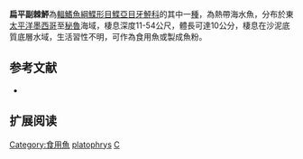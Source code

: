 {{Speciesbox
| name = 扁平副棘鮃
| image = 
| image_width = 250px
| image_caption = 
| status = LC
| status_system = IUCN3.1
| genus = Citharichthys
| species = platophrys
| authority = [[Gilbert|Gilbert]], 1891
| synonyms = 
}}

'''扁平副棘鮃'''為[[輻鰭魚綱|輻鰭魚綱]][[鰈形目|鰈形目]][[鰈亞目|鰈亞目]][[牙鮃科|牙鮃科]]的其中一[[種|種]]，為熱帶海水魚，分布於東[[太平洋|太平洋]][[墨西哥|墨西哥]]至[[秘魯|秘魯]]海域，棲息深度11-54公尺，體長可達10公分，棲息在沙泥底質底層水域，生活習性不明，可作為食用魚或製成魚粉。
==参考文献==
*{{FishBase_species|genus=Citharichthys|species=platophrys|year=2014|month=3}}

== 扩展阅读 ==
{{refbegin}}
{{wikispecies-inline|Citharichthys platophrys|扁平副棘鮃}}
{{refend}}
{{Taxonbar|from=Q2052656}}

[[Category:食用魚|Category:食用魚]]
[[Category:副棘鮃屬|platophrys]]
[[Category:1891年描述的魚類|C]]


{{魚類小作品}}